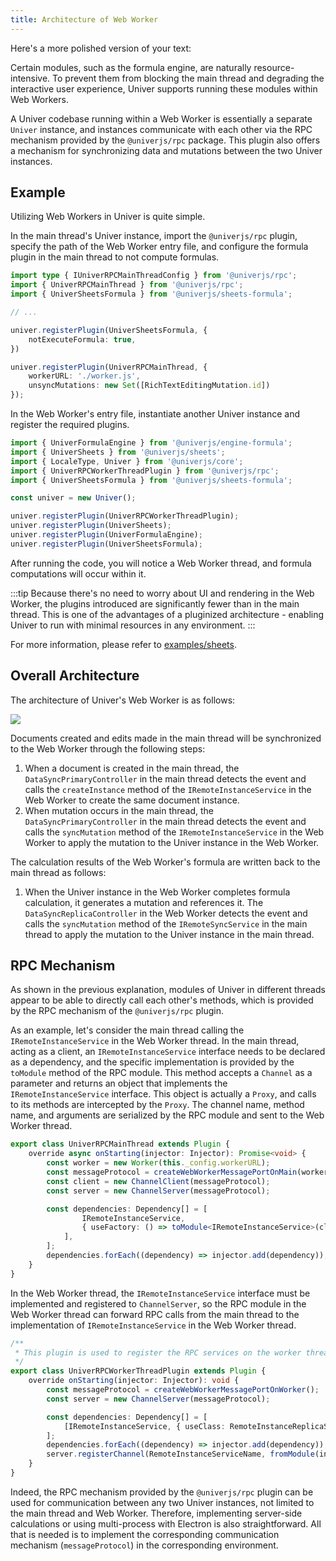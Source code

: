 ```yaml
---
title: Architecture of Web Worker
---
```


Here's a more polished version of your text:

Certain modules, such as the formula engine, are naturally resource-intensive. To prevent them from blocking the main thread and degrading the interactive user experience, Univer supports running these modules within Web Workers.

A Univer codebase running within a Web Worker is essentially a separate `Univer` instance, and instances communicate with each other via the RPC mechanism provided by the `@univerjs/rpc` package. This plugin also offers a mechanism for synchronizing data and mutations between the two Univer instances.

## Example

Utilizing Web Workers in Univer is quite simple.

In the main thread's Univer instance, import the `@univerjs/rpc` plugin, specify the path of the Web Worker entry file, and configure the formula plugin in the main thread to not compute formulas.

```ts
import type { IUniverRPCMainThreadConfig } from '@univerjs/rpc';
import { UniverRPCMainThread } from '@univerjs/rpc';
import { UniverSheetsFormula } from '@univerjs/sheets-formula';

// ...

univer.registerPlugin(UniverSheetsFormula, {
    notExecuteFormula: true,
})

univer.registerPlugin(UniverRPCMainThread, {
    workerURL: './worker.js',
    unsyncMutations: new Set([RichTextEditingMutation.id])
});
```

In the Web Worker's entry file, instantiate another Univer instance and register the required plugins.

```ts
import { UniverFormulaEngine } from '@univerjs/engine-formula';
import { UniverSheets } from '@univerjs/sheets';
import { LocaleType, Univer } from '@univerjs/core';
import { UniverRPCWorkerThreadPlugin } from '@univerjs/rpc';
import { UniverSheetsFormula } from '@univerjs/sheets-formula';

const univer = new Univer();

univer.registerPlugin(UniverRPCWorkerThreadPlugin);
univer.registerPlugin(UniverSheets);
univer.registerPlugin(UniverFormulaEngine);
univer.registerPlugin(UniverSheetsFormula);
```

After running the code, you will notice a Web Worker thread, and formula computations will occur within it.

:::tip
Because there's no need to worry about UI and rendering in the Web Worker, the plugins introduced are significantly fewer than in the main thread. This is one of the advantages of a pluginized architecture - enabling Univer to run with minimal resources in any environment.
:::

For more information, please refer to [examples/sheets](https://github.com/dream-num/univer/tree/dev/examples/sheets).

## Overall Architecture

The architecture of Univer's Web Worker is as follows:

![](@/assets/img/web-worker-architecture.png)

Documents created and edits made in the main thread will be synchronized to the Web Worker through the following steps:

1. When a document is created in the main thread, the `DataSyncPrimaryController` in the main thread detects the event and calls the `createInstance` method of the `IRemoteInstanceService` in the Web Worker to create the same document instance.
2. When mutation occurs in the main thread, the `DataSyncPrimaryController` in the main thread detects the event and calls the `syncMutation` method of the `IRemoteInstanceService` in the Web Worker to apply the mutation to the Univer instance in the Web Worker.

The calculation results of the Web Worker's formula are written back to the main thread as follows:

1. When the Univer instance in the Web Worker completes formula calculation, it generates a mutation and references it. The `DataSyncReplicaController` in the Web Worker detects the event and calls the `syncMutation` method of the `IRemoteSyncService` in the main thread to apply the mutation to the Univer instance in the main thread.

## RPC Mechanism

As shown in the previous explanation, modules of Univer in different threads appear to be able to directly call each other's methods, which is provided by the RPC mechanism of the `@univerjs/rpc` plugin.

As an example, let's consider the main thread calling the `IRemoteInstanceService` in the Web Worker thread. In the main thread, acting as a client, an `IRemoteInstanceService` interface needs to be declared as a dependency, and the specific implementation is provided by the `toModule` method of the RPC module. This method accepts a `Channel` as a parameter and returns an object that implements the `IRemoteInstanceService` interface. This object is actually a `Proxy`, and calls to its methods are intercepted by the `Proxy`. The channel name, method name, and arguments are serialized by the RPC module and sent to the Web Worker thread.

```ts
export class UniverRPCMainThread extends Plugin {
    override async onStarting(injector: Injector): Promise<void> {
        const worker = new Worker(this._config.workerURL);
        const messageProtocol = createWebWorkerMessagePortOnMain(worker);
        const client = new ChannelClient(messageProtocol);
        const server = new ChannelServer(messageProtocol);

        const dependencies: Dependency[] = [
                IRemoteInstanceService,
                { useFactory: () => toModule<IRemoteInstanceService>(client.getChannel(RemoteInstanceServiceName)) },
            ],
        ];
        dependencies.forEach((dependency) => injector.add(dependency));
    }
}
```

In the Web Worker thread, the `IRemoteInstanceService` interface must be implemented and registered to `ChannelServer`, so the RPC module in the Web Worker thread can forward RPC calls from the main thread to the implementation of `IRemoteInstanceService` in the Web Worker thread.

```ts
/**
 * This plugin is used to register the RPC services on the worker thread.
 */
export class UniverRPCWorkerThreadPlugin extends Plugin {
    override onStarting(injector: Injector): void {
        const messageProtocol = createWebWorkerMessagePortOnWorker();
        const server = new ChannelServer(messageProtocol);

        const dependencies: Dependency[] = [
            [IRemoteInstanceService, { useClass: RemoteInstanceReplicaService }],
        ];
        dependencies.forEach((dependency) => injector.add(dependency));
        server.registerChannel(RemoteInstanceServiceName, fromModule(injector.get(IRemoteInstanceService)));
    }
}
```

Indeed, the RPC mechanism provided by the `@univerjs/rpc` plugin can be used for communication between any two Univer instances, not limited to the main thread and Web Worker. Therefore, implementing server-side calculations or using multi-process with Electron is also straightforward. All that is needed is to implement the corresponding communication mechanism (`messageProtocol`) in the corresponding environment.